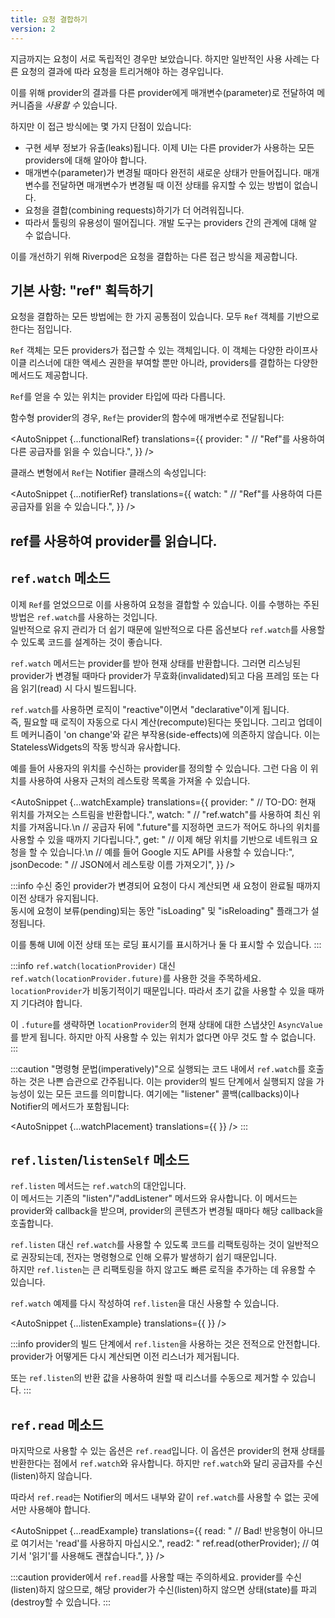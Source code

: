 ```yaml
---
title: 요청 결합하기
version: 2
---
```



지금까지는 요청이 서로 독립적인 경우만 보았습니다. 
하지만 일반적인 사용 사례는 다른 요청의 결과에 따라 요청을 트리거해야 하는 경우입니다.

이를 위해 provider의 결과를 다른 provider에게 매개변수(parameter)로 전달하여 <Link documentID="essentials/passing_args" /> 메커니즘을 _사용할 수_ 있습니다.

하지만 이 접근 방식에는 몇 가지 단점이 있습니다:

- 구현 세부 정보가 유출(leaks)됩니다.
  이제 UI는 다른 provider가 사용하는 모든 providers에 대해 알아야 합니다.
- 매개변수(parameter)가 변경될 때마다 완전히 새로운 상태가 만들어집니다.
  매개변수를 전달하면 매개변수가 변경될 때 이전 상태를 유지할 수 있는 방법이 없습니다.
- 요청을 결합(combining requests)하기가 더 어려워집니다.
- 따라서 툴링의 유용성이 떨어집니다. 개발 도구는 providers 간의 관계에 대해 알 수 없습니다.

이를 개선하기 위해 Riverpod은 요청을 결합하는 다른 접근 방식을 제공합니다.

## 기본 사항: "ref" 획득하기

요청을 결합하는 모든 방법에는 한 가지 공통점이 있습니다. 모두 `Ref` 객체를 기반으로 한다는 점입니다.

`Ref` 객체는 모든 providers가 접근할 수 있는 객체입니다.
이 객체는 다양한 라이프사이클 리스너에 대한 액세스 권한을 부여할 뿐만 아니라, providers를 결합하는 다양한 메서드도 제공합니다.

`Ref`를 얻을 수 있는 위치는 provider 타입에 따라 다릅니다.

함수형 provider의 경우, `Ref`는 provider의 함수에 매개변수로 전달됩니다:

<AutoSnippet 
  {...functionalRef} 
  translations={{
    provider: "  // \"Ref\"를 사용하여 다른 공급자를 읽을 수 있습니다.",
  }}
/>

클래스 변형에서 `Ref`는 Notifier 클래스의 속성입니다:

<AutoSnippet 
  {...notifierRef} 
  translations={{
    watch: "    // \"Ref\"를 사용하여 다른 공급자를 읽을 수 있습니다.",
  }}
/>

## ref를 사용하여 provider를 읽습니다.

## `ref.watch` 메소드

이제 `Ref`를 얻었으므로 이를 사용하여 요청을 결합할 수 있습니다.
이를 수행하는 주된 방법은 `ref.watch`를 사용하는 것입니다.  
일반적으로 유지 관리가 더 쉽기 때문에 일반적으로 다른 옵션보다 `ref.watch`를 사용할 수 있도록 코드를 설계하는 것이 좋습니다.


`ref.watch` 메서드는 provider를 받아 현재 상태를 반환합니다.
그러면 리스닝된 provider가 변경될 때마다 provider가 무효화(invalidated)되고 다음 프레임 또는 다음 읽기(read) 시 다시 빌드됩니다.

`ref.watch`를 사용하면 로직이 "reactive"이면서 "declarative"이게 됩니다.  
즉, 필요할 때 로직이 자동으로 다시 계산(recompute)된다는 뜻입니다.
그리고 업데이트 메커니즘이 'on change'와 같은 부작용(side-effects)에 의존하지 않습니다.
이는 StatelessWidgets의 작동 방식과 유사합니다.

예를 들어 사용자의 위치를 수신하는 provider를 정의할 수 있습니다.
그런 다음 이 위치를 사용하여 사용자 근처의 레스토랑 목록을 가져올 수 있습니다.

<AutoSnippet 
  {...watchExample} 
  translations={{
    provider: "  // TO-DO: 현재 위치를 가져오는 스트림을 반환합니다.",
    watch: "  // \"ref.watch\"를 사용하여 최신 위치를 가져옵니다.\n  // 공급자 뒤에 \".future\"를 지정하면 코드가 적어도 하나의 위치를 사용할 수 있을 때까지 기다립니다.",
    get: "  // 이제 해당 위치를 기반으로 네트워크 요청을 할 수 있습니다.\n  // 예를 들어 Google 지도 API를 사용할 수 있습니다:",
    jsonDecode: "  // JSON에서 레스토랑 이름 가져오기",
  }}
/>

:::info
수신 중인 provider가 변경되어 요청이 다시 계산되면 새 요청이 완료될 때까지 이전 상태가 유지됩니다.  
동시에 요청이 보류(pending)되는 동안 "isLoading" 및 "isReloading" 플래그가 설정됩니다.

이를 통해 UI에 이전 상태 또는 로딩 표시기를 표시하거나 둘 다 표시할 수 있습니다.
:::

:::info
`ref.watch(locationProvider)` 대신 `ref.watch(locationProvider.future)`를 사용한 것을 주목하세요.
`locationProvider`가 비동기적이기 때문입니다. 따라서 초기 값을 사용할 수 있을 때까지 기다려야 합니다.

이 `.future`를 생략하면 `locationProvider`의 현재 상태에 대한 스냅샷인 `AsyncValue`를 받게 됩니다. 
하지만 아직 사용할 수 있는 위치가 없다면 아무 것도 할 수 없습니다.
:::

:::caution
"명령형 문법(imperatively)"으로 실행되는 코드 내에서 `ref.watch`를 호출하는 것은 나쁜 습관으로 간주됩니다. 
이는 provider의 빌드 단계에서 실행되지 않을 가능성이 있는 모든 코드를 의미합니다. 
여기에는 "listener" 콜백(callbacks)이나 Notifier의 메서드가 포함됩니다:

<AutoSnippet 
  {...watchPlacement} 
  translations={{
  }}
/>
:::

## `ref.listen`/`listenSelf` 메소드

`ref.listen` 메서드는 `ref.watch`의 대안입니다.  
이 메서드는 기존의 "listen"/"addListener" 메서드와 유사합니다. 
이 메서드는 provider와 callback을 받으며, provider의 콘텐츠가 변경될 때마다 해당 callback을 호출합니다.

`ref.listen` 대신 `ref.watch`를 사용할 수 있도록 코드를 리팩토링하는 것이 일반적으로 권장되는데, 
전자는 명령형으로 인해 오류가 발생하기 쉽기 때문입니다.  
하지만 `ref.listen`는 큰 리팩토링을 하지 않고도 빠른 로직을 추가하는 데 유용할 수 있습니다.

`ref.watch` 예제를 다시 작성하여 `ref.listen`을 대신 사용할 수 있습니다.

<AutoSnippet 
  {...listenExample} 
  translations={{
  }}
/>

:::info
provider의 빌드 단계에서 `ref.listen`을 사용하는 것은 전적으로 안전합니다.
provider가 어떻게든 다시 계산되면 이전 리스너가 제거됩니다.

또는 `ref.listen`의 반환 값을 사용하여 원할 때 리스너를 수동으로 제거할 수 있습니다.
:::

## `ref.read` 메소드

마지막으로 사용할 수 있는 옵션은 `ref.read`입니다.
이 옵션은 provider의 현재 상태를 반환한다는 점에서 `ref.watch`와 유사합니다.
하지만 `ref.watch`와 달리 공급자를 수신(listen)하지 않습니다.

따라서 `ref.read`는 Notifier의 메서드 내부와 같이 `ref.watch`를 사용할 수 없는 곳에서만 사용해야 합니다.

<AutoSnippet 
  {...readExample} 
  translations={{
    read: "    // Bad! 반응형이 아니므로 여기서는 'read'를 사용하지 마십시오.",
    read2: "    ref.read(otherProvider); // 여기서 '읽기'를 사용해도 괜찮습니다.",
  }}
/>

:::caution
provider에서 `ref.read`를 사용할 때는 주의하세요. provider를 수신(listen)하지 않으므로, 해당 provider가 수신(listen)하지 않으면 상태(state)를 파괴(destroy할 수 있습니다.
:::
